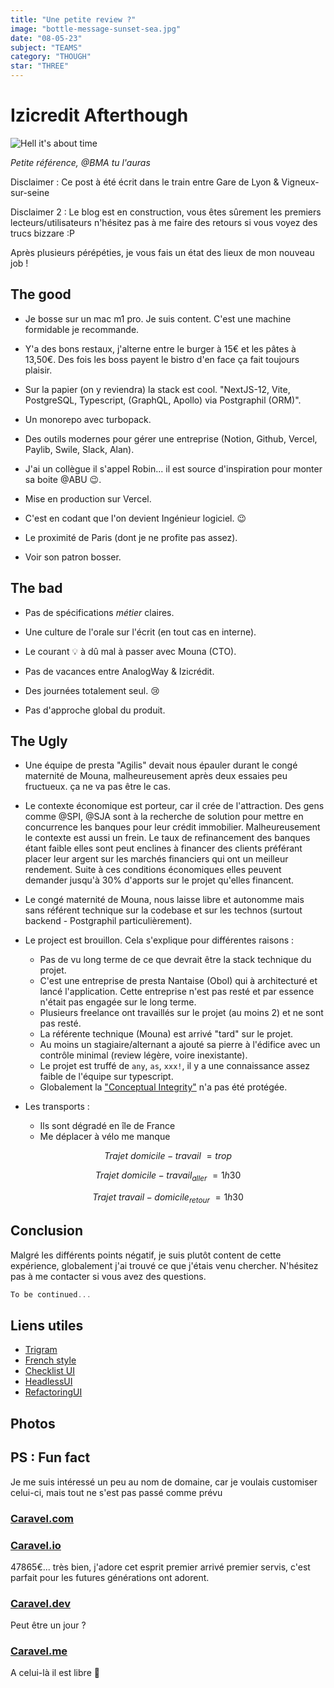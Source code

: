 ```yaml
---
title: "Une petite review ?"
image: "bottle-message-sunset-sea.jpg"
date: "08-05-23"
subject: "TEAMS"
category: "THOUGH"
star: "THREE"
---
```


# Izicredit Afterthough

<img
  src="https://media.giphy.com/media/rRxOR2sKBzDJ6/giphy-downsized-large.gif"
  alt="Hell it's about time"
/>

_Petite référence, @BMA tu l'auras_

Disclaimer : Ce post à été écrit dans le train entre Gare de Lyon & Vigneux-sur-seine

Disclaimer 2 : Le blog est en construction, vous êtes sûrement les premiers lecteurs/utilisateurs n'hésitez pas à me faire des retours si vous voyez des trucs bizzare :P

Après plusieurs pérépéties, je vous fais un état des lieux de mon nouveau job !

## The good

<ImageMdx src="/logbook/the-good.jpeg" alt="Bondy" />

- Je bosse sur un mac m1 pro. Je suis content. C'est une machine formidable je recommande.

- Y'a des bons restaux, j'alterne entre le burger à 15€ et les pâtes à 13,50€. Des fois les boss payent le bistro d'en face ça fait toujours plaisir.

- Sur la papier (on y reviendra) la stack est cool. "NextJS-12, Vite, PostgreSQL, Typescript, (GraphQL, Apollo) via Postgraphil (ORM)".

- Un monorepo avec turbopack.

- Des outils modernes pour gérer une entreprise (Notion, Github, Vercel, Paylib, Swile, Slack, Alan).

- J'ai un collègue il s'appel Robin... il est source d'inspiration pour monter sa boite @ABU 😉.

- Mise en production sur Vercel.

- C'est en codant que l'on devient Ingénieur logiciel. 😉

- Le proximité de Paris (dont je ne profite pas assez).

- Voir son patron bosser.

## The bad

<ImageMdx src="/logbook/the-bad.webp" alt="Bondy" />

- Pas de spécifications _métier_ claires.

- Une culture de l'orale sur l'écrit (en tout cas en interne).

- Le courant 💡 à dû mal à passer avec Mouna (CTO).

- Pas de vacances entre AnalogWay & Izicrédit.

- Des journées totalement seul. 😢

- Pas d'approche global du produit.

## The Ugly

<ImageMdx src="/logbook/the-ugly.jpeg" alt="Bondy" />

- Une équipe de presta "Agilis" devait nous épauler durant le congé maternité de Mouna, malheureusement après deux essaies peu fructueux. ça ne va pas être le cas.

- Le contexte économique est porteur, car il crée de l'attraction. Des gens comme @SPI, @SJA sont à la recherche de solution pour mettre en concurrence les banques pour leur crédit immobilier. Malheureusement le contexte est aussi un frein. Le taux de refinancement des banques étant faible elles sont peut enclines à financer des clients préférant placer leur argent sur les marchés financiers qui ont un meilleur rendement. Suite à ces conditions économiques elles peuvent demander jusqu'à 30% d'apports sur le projet qu'elles financent.

- Le congé maternité de Mouna, nous laisse libre et autonomme mais sans référent technique sur la codebase et sur les technos (surtout backend - Postgraphil particulièrement).

- Le project est brouillon. Cela s'explique pour différentes raisons :

  - Pas de vu long terme de ce que devrait être la stack technique du projet.
  - C'est une entreprise de presta Nantaise (Obol) qui à architecturé et lancé l'application. Cette entreprise n'est pas resté et par essence n'était pas engagée sur le long terme.
  - Plusieurs freelance ont travaillés sur le projet (au moins 2) et ne sont pas resté.
  - La référente technique (Mouna) est arrivé "tard" sur le projet.
  - Au moins un stagiaire/alternant a ajouté sa pierre à l'édifice avec un contrôle minimal (review légère, voire inexistante).
  - Le projet est truffé de `any`, `as`, `xxx!`, il y a une connaissance assez faible de l'équipe sur typescript.
  - Globalement la ["Conceptual Integrity"](https://wiki.c2.com/?ConceptualIntegrity) n'a pas été protégée.

- Les transports :

  - Ils sont dégradé en île de France
  - Me déplacer à vélo me manque

$$
Trajet\ domicile-travail\ = trop
$$

$$
 Trajet\ domicile-travail_{aller}\ = 1h30
$$

$$
Trajet\ travail-domicile_{retour}\ = 1h30
$$

## Conclusion

Malgré les différents points négatif, je suis plutôt content de cette expérience, globalement j'ai trouvé ce que j'étais venu chercher. N'hésitez pas à me contacter si vous avez des questions.

```ts
To be continued...
```

## Liens utiles

- [Trigram](https://alexklibisz.com/2022/02/18/optimizing-postgres-trigram-search)
- [French style](https://fr.wikipedia.org/wiki/Liste_des_communes_de_France_dont_le_code_postal_ne_correspond_pas_au_d%C3%A9partement)
- [Checklist UI](https://www.checklist.design/)
- [HeadlessUI](https://headlessui.com/)
- [RefactoringUI](https://booknode.com/refactoring_ui_03392364)

## Photos

<ImageMdx src="/logbook/photos/photo_1.jpeg" alt="Poubelles" />
<ImageMdx src="/logbook/photos/photo_2.jpeg" alt="Voiture brûlée" />
<ImageMdx src="/logbook/photos/photo_3.jpeg" alt="Les pâtes du midi" />
<ImageMdx src="/logbook/photos/photo_4.jpeg" alt="Les pâtes du midi" />
<ImageMdx src="/logbook/photos/photo_5.jpeg" alt="Les pâtes du midi" />

## PS : Fun fact

Je me suis intéressé un peu au nom de domaine, car je voulais customiser celui-ci, mais tout ne s'est pas passé comme prévu

### [Caravel.com](https://www.caravel.com/)

### [Caravel.io](https://www.afternic.com/forsale/caravel.io)

47865€... très bien, j'adore cet esprit premier arrivé premier servis, c'est parfait pour les futures générations ont adorent.

### [Caravel.dev](https://caravel.dev/)

Peut être un jour ?

### [Caravel.me](http://caravel.me/)

A celui-là il est libre 🥹
